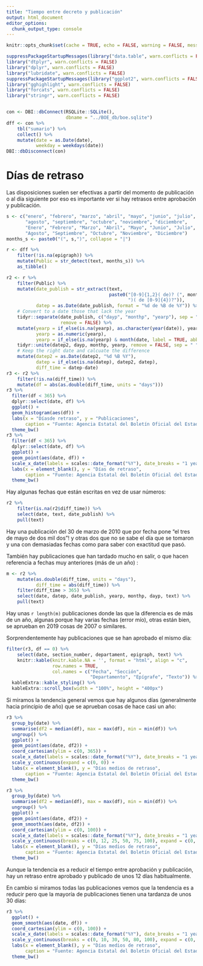 ```yaml
---
title: "Tiempo entre decreto y publicación"
output: html_document
editor_options: 
  chunk_output_type: console
---
```


```r
knitr::opts_chunk$set(cache = TRUE, echo = FALSE, warning = FALSE, message = FALSE)
```



```r
suppressPackageStartupMessages(library("data.table", warn.conflicts = FALSE))
library("dtplyr", warn.conflicts = FALSE)
library("dplyr", warn.conflicts = FALSE)
library("lubridate", warn.conflicts = FALSE)
suppressPackageStartupMessages(library("ggplot2", warn.conflicts = FALSE))
library("gghighlight", warn.conflicts = FALSE)
library("forcats", warn.conflicts = FALSE)
library("stringr", warn.conflicts = FALSE)


con <- DBI::dbConnect(RSQLite::SQLite(),
                      dbname = "../BOE_db/boe.sqlite")
dff <- con %>% 
    tbl("sumario") %>% 
    collect() %>% 
    mutate(date = as.Date(date),
           weekday = weekdays(date))
DBI::dbDisconnect(con)
```

# Días de retraso

Las disposiciones suelen ser efectivas a partir del momento de publicación o al día siguiente por eso es importante ver si hay retrasos entre aprobación y publicación. 

```r
s <- c("enero", "febrero", "marzo", "abril", "mayo", "junio", "julio", 
       "agosto", "septiembre", "octubre", "noviembre", "diciembre",
       "Enero", "Febrero", "Marzo", "Abril", "Mayo", "Junio", "Julio", 
       "Agosto", "Septiembre", "Octubre", "Noviembre", "Diciembre")
months_s <- paste0("(", s,")", collapse = "|")

r <- dff %>% 
    filter(!is.na(epigraph)) %>% 
    mutate(Public = str_detect(text, months_s)) %>% 
    as_tibble()

r2 <- r %>% 
    filter(Public) %>% 
    mutate(date_publish = str_extract(text, 
                                      paste0("[0-9]{1,2}( de)? (", months_s, 
                                             ")( de [0-9]{4})?")),
           datep = as.Date(date_publish, format = "%d de %B de %Y")) %>% # Convert to a date those that are full
    # Convert to a date those that lack the year
    tidyr::separate(date_publish, c("dayp", "monthp", "yearp"), sep = " (de )?", 
                    remove = FALSE) %>% 
    mutate(yearp = if_else(is.na(yearp), as.character(year(date)), yearp),
           yearp = as.numeric(yearp),
           yearp = if_else(is.na(yearp) & month(date, label = TRUE, abbr = FALSE) < monthp, yearp -1, yearp)) %>% 
    tidyr::unite(datep2, dayp, monthp, yearp, remove = FALSE, sep = " ") %>% 
    # Keep the right date and calcuate the difference
    mutate(datep2 = as.Date(datep2, "%d %B %Y"),
           datep = if_else(is.na(datep), datep2, datep),
           diff_time = datep-date)
r3 <- r2 %>% 
    filter(!is.na(diff_time)) %>% 
    mutate(df = abs(as.double(diff_time, units = "days")))
r3 %>% 
  filter(df < 365) %>% 
  dplyr::select(date, df) %>% 
  ggplot() +
  geom_histogram(aes(df)) +
  labs(x = "Díasde retraso", y = "Publicaciones",
       caption = "Fuente: Agencia Estatal del Boletín Oficial del Estado") +
  theme_bw()
r3 %>% 
  filter(df < 365) %>% 
  dplyr::select(date, df) %>% 
  ggplot() +
  geom_point(aes(date, df)) +
  scale_x_date(labels = scales::date_format("%Y"), date_breaks = "1 year") +
  labs(x = element_blank(), y = "Días de retraso", 
       caption = "Fuente: Agencia Estatal del Boletín Oficial del Estado") +
  theme_bw()

```


Hay algunas fechas que están escritas en vez de usar números:

```r
r2 %>% 
    filter(is.na(r2$diff_time)) %>% 
    select(date, text, date_publish) %>% 
    pull(text)
```

Hay una publicación del 30 de marzo de 2010 que por fecha pone "el tres de mayo de dos mil dos"! y otras dos que no se sabe el día que se tomaron y una con demasiadas fechas como para saber con exactitud que pasó.

También hay publicaciones que han tardado mucho en salir, o que hacen referencia a fechas muy anteriores (más de un año) :

```r
m <- r2 %>% 
    mutate(as.double(diff_time, units = "days"),
           diff_time = abs(diff_time)) %>% 
    filter(diff_time > 365) %>% 
    select(date, datep, date_publish, yearp, monthp, dayp, text) %>% 
    pull(text)
```

Hay unas `r length(m)` publicaciones donde las que la diferencia es de más de un año, algunas porque hay varias fechas (error mío), otras están bien, se aprueban en 2019 cosas de 2007 o similares.

Sorprendentemente hay publicaciones que se han aprobado el mismo día:

```r
filter(r3, df == 0) %>% 
    select(date, section_number, departament, epigraph, text) %>% 
    knitr::kable(knitr.kable.NA = '', format = "html", align = "c", 
                 row.names = TRUE, 
                 col.names = c("Fecha", "Sección", 
                               "Departamento", "Epígrafe", "Texto")) %>% 
  kableExtra::kable_styling() %>%
  kableExtra::scroll_box(width = "100%", height = "400px")
```

Si miramos la tendencia general vemos que hay algunos días (generalmente hacia principio de año) que se aprueban cosas de hace casi un año:

```r
r3 %>% 
  group_by(date) %>% 
  summarise(df2 = median(df), max = max(df), min = min(df)) %>% 
  ungroup() %>% 
  ggplot() +
  geom_point(aes(date, df2)) +
  coord_cartesian(ylim = c(0, 365)) +
  scale_x_date(labels = scales::date_format("%Y"), date_breaks = "1 year") +
  scale_y_continuous(expand = c(0, 0)) +
  labs(x = element_blank(), y = "Días medios de retraso", 
       caption = "Fuente: Agencia Estatal del Boletín Oficial del Estado") +
  theme_bw()

r3 %>% 
  group_by(date) %>% 
  summarise(df2 = median(df), max = max(df), min = min(df)) %>% 
  ungroup() %>% 
  ggplot() +
  geom_point(aes(date, df2)) +
  geom_smooth(aes(date, df2)) + 
  coord_cartesian(ylim = c(0, 100)) +
  scale_x_date(labels = scales::date_format("%Y"), date_breaks = "1 year") +
  scale_y_continuous(breaks = c(0, 12, 25, 50, 75, 100), expand = c(0, 0)) +
  labs(x = element_blank(), y = "Días medios de retraso", 
       caption = "Fuente: Agencia Estatal del Boletín Oficial del Estado") +
  theme_bw()
```

Aunque la tendencia es a reducir el tiempo entre aprobación y publicación, hay un retraso entre aprobado y publicado de unos 12 días habitualmente.

En cambio si miramos todas las publicaciones vemos que la tendencia es a reducir pero que la mayoría de publicaciones tienen una tardanza de unos 30 días:

```r
r3 %>% 
  ggplot() +
  geom_smooth(aes(date, df)) + 
  coord_cartesian(ylim = c(0, 100)) +
  scale_x_date(labels = scales::date_format("%Y"), date_breaks = "1 year") +
  scale_y_continuous(breaks = c(0, 10, 30, 50, 80, 100), expand = c(0, 0)) +
  labs(x = element_blank(), y = "Días medios de retraso", 
       caption = "Fuente: Agencia Estatal del Boletín Oficial del Estado") +
  theme_bw()
```

